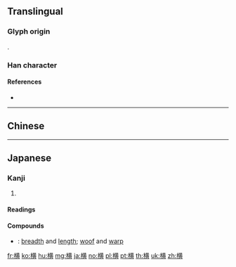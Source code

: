 {{also|橫|構}}
==Translingual==
{{stroke order|strokes=15}}
{{ja-forms|横|横|[[橫]]}}
===Glyph origin===
{{Han etym}}
{{Han compound|木|黄|ls=psc|c1=s|c2=p}}.
{{Han simp|橫|f=黃|t=黄}}

===Han character===
{{Han char|rn=75|rad=木|as=11|sn=15|four=|canj=DTLC|ids=⿰木黄}}

====References====
* {{Han ref|kx=0551.181|dkj=15484|hdz=21273.070|uh=6A2A|ud=27178}}

----

==Chinese==
{{zh-see|橫}}

----

==Japanese==

===Kanji===
{{ja-kanji|grade=3|rs=木11|style=s|kyu=橫}}

# {{defn|lang=ja|sort=木11}}

====Readings====
{{ja-readings|goon=[[おう]] (ō)|kanon=[[こう]] (kō)|kun=[[よこ]] (yoko), [[よこたわる]] (yokotawaru), [[よこたえる]] (yokotaeru), [[おごる]] (ogoru)}}

====Compounds====
{{der-top|Compounds}}
* {{ja-r|横縦|よこたて}}: [[breadth]] and [[length]]; [[woof]] and [[warp]]
{{der-bottom}}

[[fr:横]]
[[ko:横]]
[[hu:横]]
[[mg:横]]
[[ja:横]]
[[no:横]]
[[pl:横]]
[[pt:横]]
[[th:横]]
[[uk:横]]
[[zh:横]]